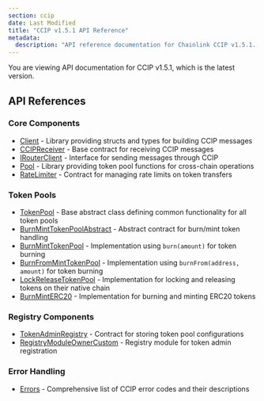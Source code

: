```yaml
---
section: ccip
date: Last Modified
title: "CCIP v1.5.1 API Reference"
metadata:
  description: "API reference documentation for Chainlink CCIP v1.5.1. Includes core components, token pools, registry components, and error handling for cross-chain interoperability."
---
```



<CcipCommon callout="importCCIPPackage151" />

<Aside type="note">You are viewing API documentation for CCIP v1.5.1, which is the latest version.</Aside>

## API References

### Core Components

- [Client](/ccip/api-reference/v1.5.1/client) - Library providing structs and types for building CCIP messages
- [CCIPReceiver](/ccip/api-reference/v1.5.1/ccip-receiver) - Base contract for receiving CCIP messages
- [IRouterClient](/ccip/api-reference/v1.5.1/i-router-client) - Interface for sending messages through CCIP
- [Pool](/ccip/api-reference/v1.5.1/pool) - Library providing token pool functions for cross-chain operations
- [RateLimiter](/ccip/api-reference/v1.5.1/rate-limiter) - Contract for managing rate limits on token transfers

### Token Pools

- [TokenPool](/ccip/api-reference/v1.5.1/token-pool) - Base abstract class defining common functionality for all token pools
- [BurnMintTokenPoolAbstract](/ccip/api-reference/v1.5.1/burn-mint-token-pool-abstract) - Abstract contract for burn/mint token handling
- [BurnMintTokenPool](/ccip/api-reference/v1.5.1/burn-mint-token-pool) - Implementation using `burn(amount)` for token burning
- [BurnFromMintTokenPool](/ccip/api-reference/v1.5.1/burn-from-mint-token-pool) - Implementation using `burnFrom(address, amount)` for token burning
- [LockReleaseTokenPool](/ccip/api-reference/v1.5.1/lock-release-token-pool) - Implementation for locking and releasing tokens on their native chain
- [BurnMintERC20](/ccip/api-reference/v1.5.1/burn-mint-erc20) - Implementation for burning and minting ERC20 tokens

### Registry Components

- [TokenAdminRegistry](/ccip/api-reference/v1.5.1/token-admin-registry) - Contract for storing token pool configurations
- [RegistryModuleOwnerCustom](/ccip/api-reference/v1.5.1/registry-module-owner-custom) - Registry module for token admin registration

### Error Handling

- [Errors](/ccip/api-reference/v1.5.1/errors) - Comprehensive list of CCIP error codes and their descriptions
